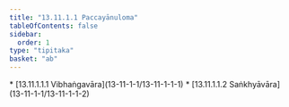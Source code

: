 ```yaml
---
title: "13.11.1.1 Paccayānuloma"
tableOfContents: false
sidebar:
  order: 1
type: "tipitaka"
basket: "ab"
---
```



<DynamicBreadcrumb />



<TableOfContents>
* [13.11.1.1.1 Vibhaṅgavāra](13-11-1-1/13-11-1-1-1)
* [13.11.1.1.2 Saṅkhyāvāra](13-11-1-1/13-11-1-1-2)
</TableOfContents>